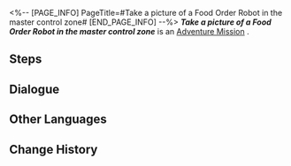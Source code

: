 <%-- [PAGE_INFO]
PageTitle=#Take a picture of a Food Order Robot in the master control zone#
[END_PAGE_INFO] --%>
{{Stub|Dialogue.}}
{{Mission Infobox
|id            = 8000133
|title         = 
|image         = <!--Mission Take a picture of a Food Order Robot in the master control zone.png-->
|type          = Adventure
|event_name    = 
|chapter       = 
|requirements  = [[Companion Mission]] ''[[Punklorde Mentality]]'' completed
|summary       = <!--official mission summary from Fate's Atlas-->
|characters    = Trailblazer
|startLocation = [[<!--starting world-->]] - [[<!--starting area-->]]
|world         = <!--starting world-->
|area          = <!--starting area-->
|prev          = 
|next          = 
|rewards       = 
}}
'''''Take a picture of a Food Order Robot in the master control zone''''' is an [[Adventure Mission]]<!--in [world]-->.

==Steps==


<!--
==Gameplay Notes==

--><!--
==Trial Character==

-->
==Dialogue==
{{Stub Dialogue}}
{{Dialogue Start}}
:{{tx}}
{{Dialogue End}}

==Other Languages==
{{Other Languages
|en   = Take a picture of a Food Order Robot in the master control zone
|zhs  = 在主控舱段拍摄「订餐机器人」的照片
|zht  = 在主控艙段拍攝「訂餐機器人」的照片
|ja   = 主制御部分で「注文ロボット」の写真を撮る
|ko   = 메인 컨트롤 캐빈에서 「웨이터 로봇」 사진 촬영
|es   = Haz una foto de un robot repartidor de comida en la zona de mando principal
|fr   = Prendre un robot-serveur en photo dans la Zone de contrôle principale
|ru   = Сделайте снимки робота для заказа еды в Главной контрольной зоне
|th   = ถ่ายภาพ "หุ่นยนต์สั่งอาหาร" ที่ Master Control Zone
|vi   = Chụp ảnh "Robot Đặt Món" tại Khoang Điều Khiển Chính
|de   = Nimm in der Hauptkontrollzone ein Bild von einem Roboter für Essensbestellung auf.
|id   = Ambil foto "Robot Pemesanan Makanan" di Master Control Zone
|pt   = Tire uma foto de um Robô de Pedidos de Comida na Zona de Controle Principal
}}

==Change History==
{{Change History|1.1}}
